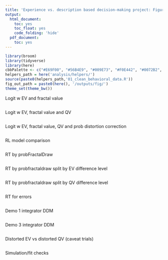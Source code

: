 ```yaml
---
title: 'Experience vs. description based decision-making project: Figures for 7/8 lab meeting'
output:
  html_document:
    toc: yes
    toc_float: yes
    code_folding: 'hide'
  pdf_document:
    toc: yes
---
```


```r
library(broom)
library(tidyverse)
library(here)
cbbPalette <- c("#E69F00", "#56B4E9", "#009E73", "#F0E442", "#0072B2", "#D55E00", "#CC79A7")
helpers_path = here('analysis/helpers/')
source(paste0(helpers_path,'01_clean_behavioral_data.R'))
fig_out_path = paste0(here(), '/outputs/fig/')
theme_set(theme_bw())
```

Logit w EV and fractal value

```r

```

Logit w EV, fractal value and QV

```r

```

Logit w EV, fractal value, QV and prob distortion correction

```r

```

RL model comparison

```r

```

RT by probFractalDraw

```r

```

RT by probfractaldraw split by EV difference level

```r

```

RT by probfractaldraw split by QV difference level

```r

```

RT for errors

```r

```

Demo 1 integrator DDM

```r

```

Demo 3 integrator DDM

```r

```

Distorted EV vs distorted QV (caveat trials)

```r

```

Simulation/fit checks

```r

```